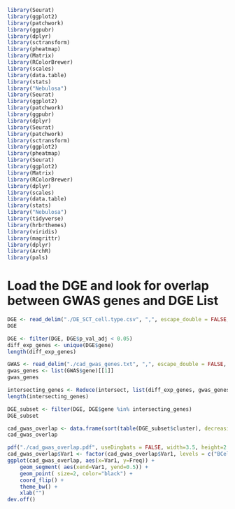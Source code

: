 ```r
library(Seurat)
library(ggplot2)
library(patchwork)
library(ggpubr)
library(dplyr)
library(sctransform)
library(pheatmap)
library(Matrix)
library(RColorBrewer)
library(scales)
library(data.table)
library(stats)
library("Nebulosa")
library(Seurat)
library(ggplot2)
library(patchwork)
library(ggpubr)
library(dplyr)
library(Seurat)
library(patchwork)
library(sctransform)
library(ggplot2)
library(pheatmap)
library(Seurat)
library(ggplot2)
library(Matrix)
library(RColorBrewer)
library(dplyr)
library(scales)
library(data.table)
library(stats)
library("Nebulosa")
library(tidyverse)
library(hrbrthemes)
library(viridis)
library(magrittr)
library(dplyr)
library(ArchR)
library(pals)
```

# Load the DGE and look for overlap between GWAS genes and DGE List
```r
DGE <- read_delim("./DE_SCT_cell.type.csv", ",", escape_double = FALSE, trim_ws = TRUE)
DGE
```

```r
DGE <- filter(DGE, DGE$p_val_adj < 0.05)
diff_exp_genes <- unique(DGE$gene)
length(diff_exp_genes)
```

```r
GWAS <- read_delim("./cad_gwas_genes.txt", ",", escape_double = FALSE, trim_ws = TRUE)
gwas_genes <- list(GWAS$gene)[[1]]
gwas_genes
```

```r
intersecting_genes <- Reduce(intersect, list(diff_exp_genes, gwas_genes))
length(intersecting_genes)
```

```r
DGE_subset <- filter(DGE, DGE$gene %in% intersecting_genes)
DGE_subset
```

```r
cad_gwas_overlap <- data.frame(sort(table(DGE_subset$cluster), decreasing=T))
cad_gwas_overlap
```

```r
pdf("./cad_gwas_overlap.pdf", useDingbats = FALSE, width=3.5, height=2.5)
cad_gwas_overlap$Var1 <- factor(cad_gwas_overlap$Var1, levels = c("BCells", "TCells", "pDC","Mast", "Proliferating","Fibroblast1","Myeloid","Glia","Lymphatic","Fibroblast2","SMCPericyte","Endothelium","ModSMC"))
ggplot(cad_gwas_overlap, aes(x=Var1, y=Freq)) +
    geom_segment( aes(xend=Var1, yend=0.5)) +
    geom_point( size=2, color="black") +
    coord_flip() +
    theme_bw() +
    xlab("")
dev.off()
```



